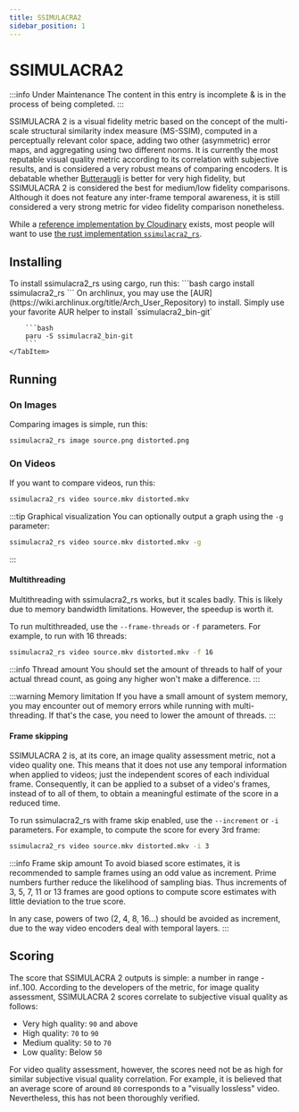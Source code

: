 ```yaml
---
title: SSIMULACRA2
sidebar_position: 1
---
```



# SSIMULACRA2

:::info Under Maintenance
The content in this entry is incomplete & is in the process of being completed.
:::

SSIMULACRA 2 is a visual fidelity metric based on the concept of the multi-scale structural similarity index measure (MS-SSIM), computed in a perceptually relevant color space, adding two other (asymmetric) error maps, and aggregating using two different norms. It is currently the most reputable visual quality metric according to its correlation with subjective results, and is considered a very robust means of comparing encoders. It is debatable whether [Butteraugli](../metrics/butteraugli.mdx) is better for very high fidelity, but SSIMULACRA 2 is considered the best for medium/low fidelity comparisons. Although it does not feature any inter-frame temporal awareness, it is still considered a very strong metric for video fidelity comparison nonetheless.

While a [reference implementation by Cloudinary](https://github.com/cloudinary/ssimulacra2) exists,
most people will want to use [the rust implementation `ssimulacra2_rs`](https://github.com/rust-av/ssimulacra2).

## Installing

<Tabs>
    <TabItem value="cargo" label="Cargo" default>
        To install ssimulacra2_rs using cargo, run this:
        ```bash
        cargo install ssimulacra2_rs
        ```
    </TabItem>
    <TabItem value="archlinux" label="Archlinux AUR">
        On archlinux, you may use the [AUR](https://wiki.archlinux.org/title/Arch_User_Repository) to install.
        Simply use your favorite AUR helper to install `ssimulacra2_bin-git`

        ```bash
        paru -S ssimulacra2_bin-git
        ```
    </TabItem>
</Tabs>

## Running
### On Images
Comparing images is simple, run this:
```bash
ssimulacra2_rs image source.png distorted.png
```

### On Videos

If you want to compare videos, run this:
```bash
ssimulacra2_rs video source.mkv distorted.mkv
```

:::tip Graphical visualization
You can optionally output a graph using the `-g` parameter:
```bash
ssimulacra2_rs video source.mkv distorted.mkv -g
```
:::
#### Multithreading
Multithreading with ssimulacra2_rs works, but it scales badly.
This is likely due to memory bandwidth limitations.
However, the speedup is worth it.

To run multithreaded, use the `--frame-threads` or `-f` parameters.
For example, to run with 16 threads:
```bash
ssimulacra2_rs video source.mkv distorted.mkv -f 16
```
:::info Thread amount
You should set the amount of threads to half of your actual thread count, as going any higher won't make a difference.
:::

:::warning Memory limitation
If you have a small amount of system memory, you may encounter out of memory errors while running with multi-threading.
If that's the case, you need to lower the amount of threads. 
:::
#### Frame skipping
SSIMULACRA 2 is, at its core, an image quality assessment metric, not a video quality one.
This means that it does not use any temporal information when applied to videos; just the independent scores of each individual frame.
Consequently, it can be applied to a subset of a video's frames, instead of to all of them, to obtain a meaningful estimate of the score in a reduced time.

To run ssimulacra2_rs with frame skip enabled, use the `--increment` or `-i` parameters.
For example, to compute the score for every 3rd frame:
```bash
ssimulacra2_rs video source.mkv distorted.mkv -i 3
```

:::info Frame skip amount
To avoid biased score estimates, it is recommended to sample frames using an odd value as increment.
Prime numbers further reduce the likelihood of sampling bias.
Thus increments of 3, 5, 7, 11 or 13 frames are good options to compute score estimates with little deviation to the true score.

In any case, powers of two (2, 4, 8, 16...) should be avoided as increment, due to the way video encoders deal with temporal layers.
:::


## Scoring
The score that SSIMULACRA 2 outputs is simple: a number in range -inf..100. According to the developers of the metric, for image quality assessment, SSIMULACRA 2 scores correlate to subjective visual quality as follows:

- Very high quality: `90` and above
- High quality: `70` to `90`
- Medium quality: `50` to `70`
- Low quality: Below `50`

For video quality assessment, however, the scores need not be as high for similar subjective visual quality correlation.
For example, it is believed that an average score of around `80` corresponds to a "visually lossless" video.
Nevertheless, this has not been thoroughly verified.
